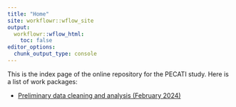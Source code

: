 ```yaml
---
title: "Home"
site: workflowr::wflow_site
output:
  workflowr::wflow_html:
    toc: false
editor_options:
  chunk_output_type: console
---
```


This is the index page of the online repository for the PECATI study. Here is a list of work packages:

 - [Preliminary data cleaning and analysis (February 2024)](WP1_preliminary-analysis.html)
